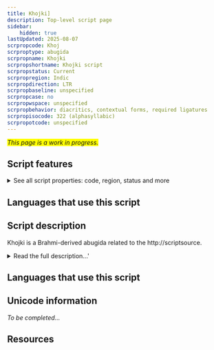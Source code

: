 ```yaml
---
title: Khojki]
description: Top-level script page
sidebar:
    hidden: true
lastUpdated: 2025-08-07
scrpropcode: Khoj
scrproptype: abugida
scrpropname: Khojki
scrpropshortname: Khojki script
scrpropstatus: Current
scrpropregion: Indic
scrpropdirection: LTR
scrpropbaseline: unspecified
scrpropcase: no
scrpropwspace: unspecified
scrpropbehavior: diacritics, contextual forms, required ligatures
scrpropisocode: 322 (alphasyllabic)
scrpropotcode: unspecified
---
```


<span style='background-color:yellow'>_This page is a work in progress._</span>


## Script features

<details>
<summary> See all script properties: code, region, status and more</summary>
<ScriptInfo />
</details>

## Languages that use this script

<WsList script='Khoj' wsMax='5' />

## Script description

Khojki is a Brahmi-derived abugida related to the http://scriptsource.

<details><summary>Read the full description...'</summary>_Not yet available._</details>

## Languages that use this script

<WsList script='Khoj' wsMax='5' />

## Unicode information

_To be completed..._

## Resources

<ScriptResources detailSummary='seemore' />

